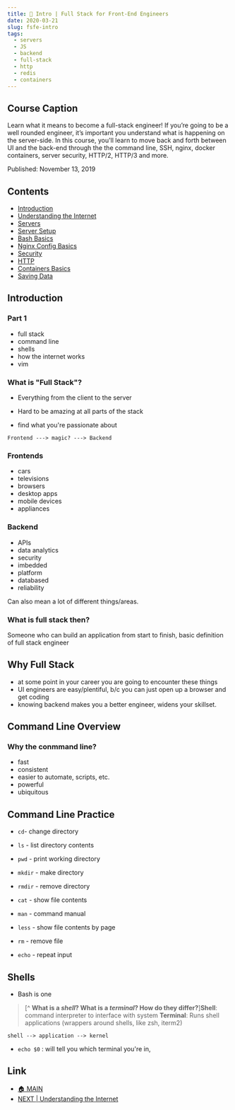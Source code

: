 ```yaml
---
title: 📑 Intro | Full Stack for Front-End Engineers
date: 2020-03-21
slug: fsfe-intro
tags:
  - servers
  - JS
  - backend
  - full-stack
  - http
  - redis
  - containers
---
```


## Course Caption 
Learn what it means to become a full-stack engineer! If you’re going to be a well rounded engineer, it’s important you understand what is happening on the server-side. In this course, you'll learn to move back and forth between UI and the back-end through the the command line, SSH, nginx, docker containers, server security, HTTP/2, HTTP/3 and more.

Published: November 13, 2019

## Contents
- [Introduction]()
- [Understanding the Internet](/fsfe-understanding-the-internet)
- [Servers](/fsfe-servers)
- [Server Setup](/fsfe-server-setup)
- [Bash Basics](/fsfe-bash-basics)
- [Nginx Config Basics](/fsfe-nginx-config)
- [Security](/fsfe-security)
- [HTTP](/fsfe-http)
- [Containers Basics](/fsfe-containers-basics)
- [Saving Data](/fsfe-saving-data)

## Introduction 

### Part 1
- full stack
- command line
- shells
- how the internet works
- vim 

### What is "Full Stack"?
- Everything from the client to the server 

- Hard to be amazing at all parts of the stack
- find what you're passionate about

```
Frontend ---> magic? ---> Backend
```

### Frontends
- cars 
- televisions 
- browsers
- desktop apps 
- mobile devices 
- appliances 

### Backend 
- APIs 
- data analytics
- security
- imbedded
- platform 
- databased 
- reliability 

Can also mean a lot of different things/areas.

### What is full stack then? 
Someone who can build an application from start to finish, basic definition of full stack engineer

## Why Full Stack
- at some point in your career you are going to encounter these things
- UI engineers are easy/plentiful, b/c you can just open up a browser and get coding
- knowing backend makes you a better engineer, widens your skillset. 

## Command Line Overview
### Why the conmmand line?
- fast 
- consistent 
- easier to automate, scripts, etc.
- powerful
- ubiquitous

## Command Line Practice
- `cd`- change directory
- `ls` - list directory contents
- `pwd` - print working directory
- `mkdir` - make directory
- `rmdir` - remove directory

- `cat` - show file contents 
- `man` - command manual
- `less` - show file contents by page 
- `rm` - remove file 
- `echo` - repeat input 

## Shells
- Bash is one 

> [^ **What is a _shell_? What is a _terminal_? How do they differ?**]**Shell**: command interpreter to interface with system
**Terminal**: Runs shell applications (wrappers around shells, like zsh, iterm2)
```
shell --> application --> kernel 
```
- `echo $0` : will tell you which terminal you're in,  

## Link
- [🏠 MAIN](/fsfe-intro)
- [NEXT | Understanding the Internet](/fsfe-understanding-the-internet)